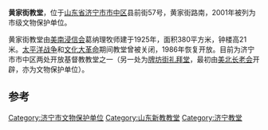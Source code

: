 {{Unreferenced|time=2021-06-21T03:51:53+00:00}}
'''黄家街教堂'''，位于[[山东省|山东省]][[济宁市|济宁市]][[市中区|市中区]]县前街57号，黄家街路南，2001年被列为市级文物保护单位。

黄家街教堂由[[美南浸信会|美南浸信会]]葛纳理牧师建于1925年，面积380平方米，钟楼高21米。[[太平洋战争|太平洋战争]]和[[文化大革命|文化大革命]]期间教堂曾被关闭，1986年恢复开放。目前为济宁市市中区两处开放基督教教堂之一（另一处为[[牌坊街礼拜堂|牌坊街礼拜堂]]，最初由[[美北长老会|美北长老会]]开辟，亦为文物保护单位）。

== 参考 ==
{{reflist}}
[[Category:济宁市文物保护单位|Category:济宁市文物保护单位]]
[[Category:山东新教教堂|Category:山东新教教堂]]
[[Category:济宁教堂|Category:济宁教堂]]